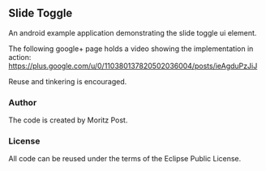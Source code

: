 == Slide Toggle ==

An android example application demonstrating the slide toggle ui element.

The following google+ page holds a video showing the implementation in action: [[https://plus.google.com/u/0/110380137820502036004/posts/ieAgduPzJiJ]]

Reuse and tinkering is encouraged.

=== Author ===

The code is created by Moritz Post.

=== License ===

All code can be reused under the terms of the Eclipse Public License.
